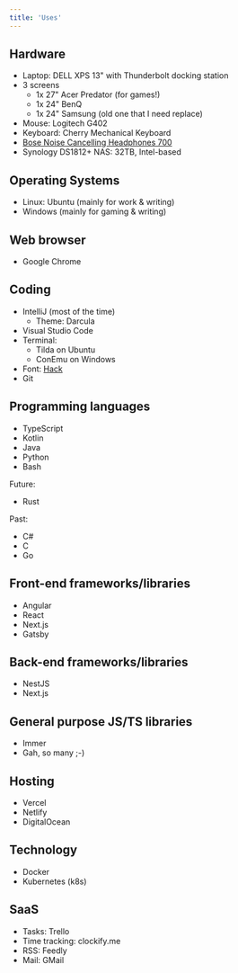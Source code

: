 ```yaml
---
title: 'Uses'
---
```


## Hardware

- Laptop: DELL XPS 13" with Thunderbolt docking station
- 3 screens
  - 1x 27" Acer Predator (for games!)
  - 1x 24" BenQ
  - 1x 24" Samsung (old one that I need replace)
- Mouse: Logitech G402
- Keyboard: Cherry Mechanical Keyboard
- [Bose Noise Cancelling Headphones 700](https://www.amazon.com/Bose-Cancelling-Wireless-Bluetooth-Headphones/dp/B07Q9MJKBV?tag=dsebastien00-20)
- Synology DS1812+ NAS: 32TB, Intel-based

## Operating Systems

- Linux: Ubuntu (mainly for work & writing)
- Windows (mainly for gaming & writing)

## Web browser

- Google Chrome

## Coding

- IntelliJ (most of the time)
  - Theme: Darcula
- Visual Studio Code
- Terminal:
  - Tilda on Ubuntu
  - ConEmu on Windows
- Font: [Hack](https://sourcefoundry.org/hack/)
- Git

## Programming languages

- TypeScript
- Kotlin
- Java
- Python
- Bash

Future:

- Rust

Past:

- C#
- C
- Go

## Front-end frameworks/libraries

- Angular
- React
- Next.js
- Gatsby

## Back-end frameworks/libraries

- NestJS
- Next.js

## General purpose JS/TS libraries

- Immer
- Gah, so many ;-)

## Hosting

- Vercel
- Netlify
- DigitalOcean

## Technology

- Docker
- Kubernetes (k8s)

## SaaS

- Tasks: Trello
- Time tracking: clockify.me
- RSS: Feedly
- Mail: GMail
